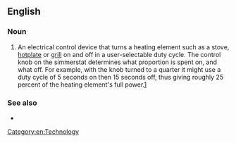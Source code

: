 ==English==

===Noun===
{{en-noun}}
# An electrical control device that turns a heating element such as a stove, [[hotplate]] or [[grill]] on and off in a user-selectable duty cycle. The control knob on the simmerstat determines what proportion is spent on, and what off. For example, with the knob turned to a quarter it might use a duty cycle of 5 seconds on then 15 seconds off, thus giving roughly 25 percent of the heating element's full power.[http://www.emkayheater.com/simmerstat.html]<!-- not sure this link is fantastic -->

===See also===
* {{l|en|thermostat}}
 <!-- what subcat? -->

[[Category:en:Technology]]